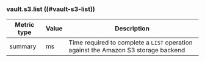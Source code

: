 ### vault.s3.list ((#vault-s3-list))

Metric type | Value | Description
----------- | ----- | -----------
summary     | ms    | Time required to complete a `LIST` operation against the Amazon S3 storage backend